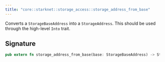 ```yaml
---
title: "core::starknet::storage_access::storage_address_from_base"
---
```


Converts a `StorageBaseAddress` into a `StorageAddress`.
This should be used through the high-level `Into` trait.



## Signature

```rust
pub extern fn storage_address_from_base(base: StorageBaseAddress) -> StorageAddress nopanic;
```



